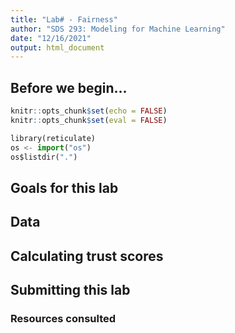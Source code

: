 ```yaml
---
title: "Lab# - Fairness"
author: "SDS 293: Modeling for Machine Learning"
date: "12/16/2021"
output: html_document
---
```


## Before we begin...

```r
knitr::opts_chunk$set(echo = FALSE)
knitr::opts_chunk$set(eval = FALSE)

```


```python

library(reticulate)
os <- import("os")
os$listdir(".")

```


## Goals for this lab



## Data



## Calculating trust scores

## Submitting this lab




### Resources consulted

